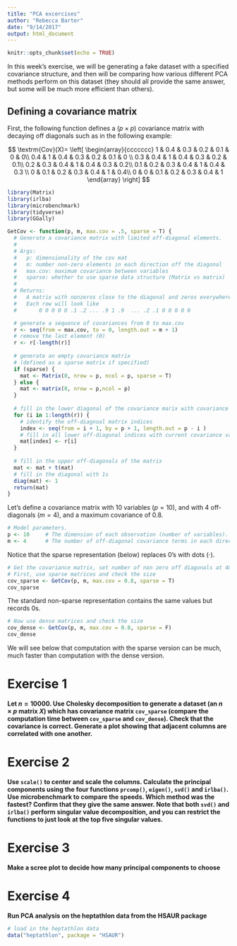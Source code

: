 ```yaml
---
title: "PCA excercises"
author: "Rebecca Barter"
date: "9/14/2017"
output: html_document
---
```


```r
knitr::opts_chunk$set(echo = TRUE)
```

In this week's exercise, we will be generating a fake dataset with a specified covariance structure, and then will be comparing how various different PCA methods perform on this dataset (they should all provide the same answer, but some will be much more efficient than others).


## Defining a covariance matrix

First, the following function defines a ($p \times p$) covariance matrix with decaying off diagonals such as in the following example:

$$
\textrm{Cov}(X)= \left[ \begin{array}{ccccccc}
1 & 0.4 & 0.3 & 0.2 & 0.1 & 0 & 0\\
0.4 & 1 & 0.4 & 0.3 & 0.2 & 0.1 & 0 \\
0.3 & 0.4 & 1 & 0.4 & 0.3 & 0.2 & 0.1\\
0.2 & 0.3 & 0.4 & 1 & 0.4 & 0.3 & 0.2\\
0.1 & 0.2 & 0.3 & 0.4 & 1 & 0.4 & 0.3 \\
0 & 0.1 & 0.2 & 0.3 & 0.4 & 1 & 0.4\\
0 & 0 & 0.1 & 0.2 & 0.3 & 0.4 & 1 
\end{array} \right]
$$

```R
library(Matrix)
library(irlba)
library(microbenchmark)
library(tidyverse)
library(GGally)
```


```r
GetCov <- function(p, m, max.cov = .5, sparse = T) {
  # Generate a covariance matrix with limited off-diagonal elements.
  #
  # Args:
  #   p: dimensionality of the cov mat
  #   m: number non-zero elements in each direction off the diagonal
  #   max.cov: maximum covariance between variables
  #   sparse: whether to use sparse data structure (Matrix vs matrix)
  #
  # Returns:
  #   A matrix with nonzeros close to the diagonal and zeros everywhere else
  #   Each row will look like 
  #       0 0 0 0 0 .1 .2 ... .9 1 .9  ... .2 .1 0 0 0 0 0

  # generate a sequence of covariances from 0 to max.cov
  r <- seq(from = max.cov, to = 0, length.out = m + 1)
  # remove the last element (0)
  r <- r[-length(r)]
  
  # generate an empty covariance matrix 
  # (defined as a sparse matrix if specified)
  if (sparse) {
    mat <- Matrix(0, nrow = p, ncol = p, sparse = T)
  } else {
    mat <- matrix(0, nrow = p,ncol = p)
  }
  
  # fill in the lower diagonal of the covariance marix with covariance values
  for (i in 1:length(r)) {
    # identify the off-diagnoal matrix indices 
    index <- seq(from = i + 1, by = p + 1, length.out = p - i )
    # fill in all lower off-diagonal indices with current covariance value
    mat[index] <- r[i]
  }
  
  # fill in the upper off-diagonals of the matrix
  mat <- mat + t(mat)
  # fill in the diagonal with 1s
  diag(mat) <- 1
  return(mat)
}
```

Let's define a covariance matrix with 10 variables $(p = 10)$, and with 4 off-diagonals ($m = 4$), and a maximum covariance of 0.8.

```r
# Model parameters.
p <- 10     # The dimension of each observation (number of variables).
m <- 4      # The number of off-diagonal covariance terms in each direction.
```

Notice that the sparse representation (below) replaces 0's with dots ($\cdot$).

```r
# Get the covariance matrix, set number of non zero off diagonals at 40
# First, use sparse matrices and check the size
cov_sparse <- GetCov(p, m, max.cov = 0.8, sparse = T)
cov_sparse
```

The standard non-sparse representation contains the same values but records 0s.
```r
# Now use dense matrices and check the size
cov_dense <- GetCov(p, m, max.cov = 0.8, sparse = F)
cov_dense
```


We will see below that computation with the sparse version can be much, much faster than computation with the dense version.

# Exercise 1 

**Let $n = 10000$. Use Cholesky decomposition to generate a dataset (an $n \times p$ matrix $X$) which has covariance matrix `cov_sparse` (compare the computation time between `cov_sparse` and `cov_dense`). Check that the covariance is correct. Generate a plot showing that adjacent columns are correlated with one another.**


# Exercise 2


**Use `scale()` to center and scale the columns. Calculate the principal components using the four functions `prcomp()`, `eigen()`, `svd()` and `irlba()`. Use microbenchmark to compare the speeds. Which method was the fastest? Confirm that they give the same answer. Note that both `svd()` and `irlba()` perform singular value decomposition, and you can restrict the functions to just look at the top five singular values.**


# Exercise 3

**Make a scree plot to decide how many principal components to choose**

# Exercise 4

**Run PCA analysis on the heptathlon data from the HSAUR package**

```r
# load in the heptathlon data
data("heptathlon", package = "HSAUR")
```

